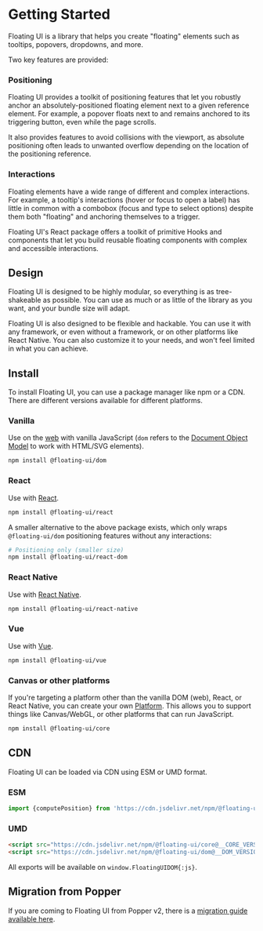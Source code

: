 <PageCard>
<CircleImage name="getting-started"  />

# Getting Started

Floating UI is a library that helps you create "floating"
elements such as tooltips, popovers, dropdowns, and more.

</PageCard>

Two key features are provided:

### Positioning

Floating UI provides a toolkit of positioning features that let
you robustly anchor an absolutely-positioned floating element
next to a given reference element. For example, a popover floats
next to and remains anchored to its triggering button, even while
the page scrolls.

It also provides features to avoid collisions with the viewport,
as absolute positioning often leads to unwanted overflow
depending on the location of the positioning reference.

### Interactions

Floating elements have a wide range of different and complex
interactions. For example, a tooltip's interactions (hover or
focus to open a label) has little in common with a combobox
(focus and type to select options) despite them both "floating"
and anchoring themselves to a trigger.

Floating UI's React package offers a toolkit of primitive Hooks
and components that let you build reusable floating components
with complex and accessible interactions.

## Design

Floating UI is designed to be highly modular, so everything is as
tree-shakeable as possible. You can use as much or as little of
the library as you want, and your bundle size will adapt.

Floating UI is also designed to be flexible and hackable. You can
use it with any framework, or even without a framework, or on
other platforms like React Native. You can also customize it to
your needs, and won't feel limited in what you can achieve.

## Install

To install Floating UI, you can use a package manager like npm or
a CDN. There are different versions available for different
platforms.

### Vanilla

Use on the [web](/docs/computePosition) with vanilla JavaScript
(`dom` refers to the
[Document Object Model](https://developer.mozilla.org/en-US/docs/Web/API/Document_Object_Model)
to work with HTML/SVG elements).

```bash
npm install @floating-ui/dom
```

### React

Use with [React](/docs/react).

```bash
npm install @floating-ui/react
```

<Notice>

A smaller alternative to the above package exists, which only
wraps `@floating-ui/dom` positioning features without any
interactions:

```bash
# Positioning only (smaller size)
npm install @floating-ui/react-dom
```

</Notice>

### React Native

Use with [React Native](/docs/react-native).

```bash
npm install @floating-ui/react-native
```

### Vue

Use with [Vue](/docs/vue).

```bash
npm install @floating-ui/vue
```

### Canvas or other platforms

If you're targeting a platform other than the vanilla DOM (web),
React, or React Native, you can create your own
[Platform](/docs/platform). This allows you to support things
like Canvas/WebGL, or other platforms that can run JavaScript.

```bash
npm install @floating-ui/core
```

## CDN

Floating UI can be loaded via CDN using ESM or UMD format.

### ESM

```js
import {computePosition} from 'https://cdn.jsdelivr.net/npm/@floating-ui/dom@__DOM_VERSION__/+esm';
```

### UMD

```html
<script src="https://cdn.jsdelivr.net/npm/@floating-ui/core@__CORE_VERSION__"></script>
<script src="https://cdn.jsdelivr.net/npm/@floating-ui/dom@__DOM_VERSION__"></script>
```

All exports will be available on `window.FloatingUIDOM{:js}`.

## Migration from Popper

If you are coming to Floating UI from Popper v2, there is a
[migration guide available here](/docs/migration).
